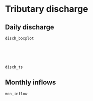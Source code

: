 # Tributary discharge {#trib-disch-analyses}

## Daily discharge
```r
disch_boxplot
```
<br>
<br>
<br>

```r
disch_ts
```

## Monthly inflows
```r
mon_inflow
```
